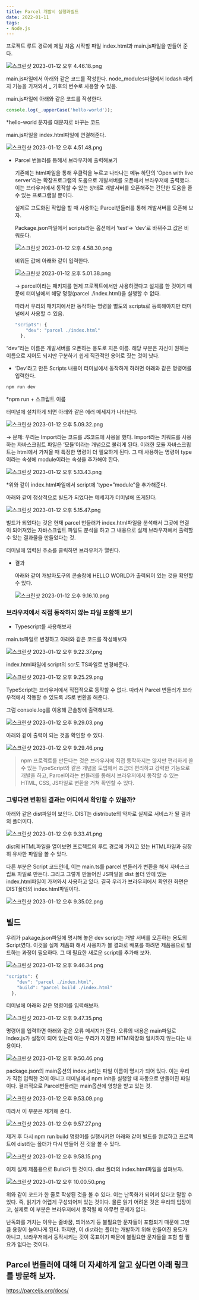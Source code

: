 ```yaml
---
title: Parcel 개발시 실행과빌드
date: 2022-01-11
tags: 
- Node.js
---
```


프로젝트 루트 경로에 제일 처음 시작할 파일 index.html과 main.js파일을 만들어 준다. 

![스크린샷 2023-01-12 오후 4.46.18.png](https://s3-us-west-2.amazonaws.com/secure.notion-static.com/22849bac-b0cd-47b0-9b01-aa044891ed98/%E1%84%89%E1%85%B3%E1%84%8F%E1%85%B3%E1%84%85%E1%85%B5%E1%86%AB%E1%84%89%E1%85%A3%E1%86%BA_2023-01-12_%E1%84%8B%E1%85%A9%E1%84%92%E1%85%AE_4.46.18.png)

main.js파일에서 아래와 같은 코드를 작성한다. node_modules파일에서 lodash 패키지 기능을 가져와서 _ 기호의 변수로 사용할 수 있음. 

main.js파일에 아래와 같은 코드를 작성한다. 

```jsx
console.log(_.upperCase('hello-world'));
```

*hello-world 문자를 대문자로 바꾸는 코드 

main.js파일을 index.html파일에 연결해준다. 

![스크린샷 2023-01-12 오후 4.51.48.png](https://s3-us-west-2.amazonaws.com/secure.notion-static.com/925e9a09-ecef-4b47-821e-9a68c5cd3869/%E1%84%89%E1%85%B3%E1%84%8F%E1%85%B3%E1%84%85%E1%85%B5%E1%86%AB%E1%84%89%E1%85%A3%E1%86%BA_2023-01-12_%E1%84%8B%E1%85%A9%E1%84%92%E1%85%AE_4.51.48.png)

- Parcel 번들러를 통해서 브라우저에 출력해보기
    
    
    기존에는 html파일을 통해 우클릭을 누르고 나타나는 메뉴 하단의 ‘Open with live server’라는 확장프로그램의 도움으로 개발서버를 오픈해서 브라우저에 출력했다. 이는 브라우저에서 동작할 수 있는 상태로 개발서버를 오픈해주는 간단한 도움을 줄 수 있는 프로그램일 뿐이다.
    
    실제로 고도화된 작업을 할 때 사용하는 Parcel번들러를 통해 개발서버를 오픈해 보자. 
    
    Package.json파일에서 scripts라는 옵션에서  ‘test’→ ‘dev’로 바꿔주고 값은 비워둔다. 
    
    ![스크린샷 2023-01-12 오후 4.58.30.png](https://s3-us-west-2.amazonaws.com/secure.notion-static.com/42d7206c-6486-449f-8c8a-add0bbf70dea/%E1%84%89%E1%85%B3%E1%84%8F%E1%85%B3%E1%84%85%E1%85%B5%E1%86%AB%E1%84%89%E1%85%A3%E1%86%BA_2023-01-12_%E1%84%8B%E1%85%A9%E1%84%92%E1%85%AE_4.58.30.png)
    
    비워둔 값에 아래와 같이 입력한다. 
    
    ![스크린샷 2023-01-12 오후 5.01.38.png](https://s3-us-west-2.amazonaws.com/secure.notion-static.com/f196efde-068f-4981-9ca4-0723525f9eef/%E1%84%89%E1%85%B3%E1%84%8F%E1%85%B3%E1%84%85%E1%85%B5%E1%86%AB%E1%84%89%E1%85%A3%E1%86%BA_2023-01-12_%E1%84%8B%E1%85%A9%E1%84%92%E1%85%AE_5.01.38.png)
    
    → parcel이라는 패키지를 현제 프로젝트에서만 사용하겠다고 설치를 한 것이기 때문에 터미널에서 해당 명령(parcel ./index.html)을 실행할 수  없다. 
    
    따라서 우리의 패키지에서만 동작하는 명령을 별도의 scripts로 등록해야지만 터미널에서 사용할 수 있음. 
    
    ```jsx
    "scripts": {
        "dev": "parcel ./index.html"
      },
    ```
    

“dev”라는 이름은 개발서버를 오픈하는 용도로 지은 이름. 해당 부분은 자신이 원하는 이름으로 지어도 되지만 구분하기 쉽게 직관적인 용어로 짓는 것이 낫다. 

- ‘Dev’라고 만든 Scripts 내용이 터미널에서 동작하게 하려면 아래와 같은 명령어를 입력한다.

```jsx
npm run dev
```

*npm run + 스크립트 이름

터미널에 설치하게 되면 아래와 같은 에러 메세지가 나타난다. 

![스크린샷 2023-01-12 오후 5.09.32.png](https://s3-us-west-2.amazonaws.com/secure.notion-static.com/459636e8-eeca-4ed0-8fc9-f3ad0c434912/%E1%84%89%E1%85%B3%E1%84%8F%E1%85%B3%E1%84%85%E1%85%B5%E1%86%AB%E1%84%89%E1%85%A3%E1%86%BA_2023-01-12_%E1%84%8B%E1%85%A9%E1%84%92%E1%85%AE_5.09.32.png)

→ 문제: 우리는 Import라는 코드를 JS코드에 사용을 했다. Import라는 키워드를 사용하는 자바스크립트 파일은 ‘모듈’이라는 개념으로 불리게 된다. 이러한 모듈 자바스크립트는 html에서 가져올 때 특정한 명령이 더 필요하게 된다. 그 때 사용하는 명령이 type이라는 속성에 module이라는 속성을 추가해야 한다. 

![스크린샷 2023-01-12 오후 5.13.43.png](https://s3-us-west-2.amazonaws.com/secure.notion-static.com/cc11f89f-b1a7-48a0-ba38-a779dcabbd3f/%E1%84%89%E1%85%B3%E1%84%8F%E1%85%B3%E1%84%85%E1%85%B5%E1%86%AB%E1%84%89%E1%85%A3%E1%86%BA_2023-01-12_%E1%84%8B%E1%85%A9%E1%84%92%E1%85%AE_5.13.43.png)

*위와 같이 index.html파일에서 script에 ‘type=”module”을 추가해준다. 

아래와 같이 정상적으로 빌드가 되었다는 메세지가 터미널에 뜨게된다. 

![스크린샷 2023-01-12 오후 5.15.47.png](https://s3-us-west-2.amazonaws.com/secure.notion-static.com/53945df9-a19a-4b9b-9b8f-f0cb36baddbe/%E1%84%89%E1%85%B3%E1%84%8F%E1%85%B3%E1%84%85%E1%85%B5%E1%86%AB%E1%84%89%E1%85%A3%E1%86%BA_2023-01-12_%E1%84%8B%E1%85%A9%E1%84%92%E1%85%AE_5.15.47.png)

빌드가 되었다는 것은 현재 parcel 번들러가 index.html파일을 분석해서 그곳에 연결이 되어져있는 자바스크립트 파일도 분석을 하고 그 내용으로 실제 브라우저에서 출력할 수 있는 결과물을 만들었다는 것. 

터미널에 입력된 주소를 클릭하면 브라우저가 열린다. 

- 결과
    
    아래와 같이 개발자도구의 콘솔창에 HELLO WORLD가 출력되어 있는 것을 확인할 수 있다. 
    
    ![스크린샷 2023-01-12 오후 9.16.10.png](https://s3-us-west-2.amazonaws.com/secure.notion-static.com/064ff059-591e-4eac-aca1-7c070695020d/%E1%84%89%E1%85%B3%E1%84%8F%E1%85%B3%E1%84%85%E1%85%B5%E1%86%AB%E1%84%89%E1%85%A3%E1%86%BA_2023-01-12_%E1%84%8B%E1%85%A9%E1%84%92%E1%85%AE_9.16.10.png)
    

### 브라우저에서 직접 동작하지 않는 파일 포함해 보기

- Typescript를 사용해보자

main.ts파일로 변경하고 아래와 같은 코드를 작성해보자

![스크린샷 2023-01-12 오후 9.22.37.png](https://s3-us-west-2.amazonaws.com/secure.notion-static.com/e6c220c7-905e-45a8-8f4a-c8e78ac59d96/%E1%84%89%E1%85%B3%E1%84%8F%E1%85%B3%E1%84%85%E1%85%B5%E1%86%AB%E1%84%89%E1%85%A3%E1%86%BA_2023-01-12_%E1%84%8B%E1%85%A9%E1%84%92%E1%85%AE_9.22.37.png)

index.html파일에 script의 scr도 TS파일로 변경해준다. 

![스크린샷 2023-01-12 오후 9.25.29.png](https://s3-us-west-2.amazonaws.com/secure.notion-static.com/da6a55b0-d628-45e4-84a8-dbeee383a727/%E1%84%89%E1%85%B3%E1%84%8F%E1%85%B3%E1%84%85%E1%85%B5%E1%86%AB%E1%84%89%E1%85%A3%E1%86%BA_2023-01-12_%E1%84%8B%E1%85%A9%E1%84%92%E1%85%AE_9.25.29.png)

TypeScript는 브라우저에서 직접적으로 동작할 수 없다. 따라서 Parcel 번들러가 브라우적에서 작동할 수 있도록 JS로 변환을 해준다. 

그럼 console.log를 이용해 콘솔창에 출력해보자. 

![스크린샷 2023-01-12 오후 9.29.03.png](https://s3-us-west-2.amazonaws.com/secure.notion-static.com/eeb5af9e-d63f-4906-ac78-0ba836ea809e/%E1%84%89%E1%85%B3%E1%84%8F%E1%85%B3%E1%84%85%E1%85%B5%E1%86%AB%E1%84%89%E1%85%A3%E1%86%BA_2023-01-12_%E1%84%8B%E1%85%A9%E1%84%92%E1%85%AE_9.29.03.png)

아래와 같이 출력이 되는 것을 확인할 수 있다. 

![스크린샷 2023-01-12 오후 9.29.46.png](https://s3-us-west-2.amazonaws.com/secure.notion-static.com/00ad17d1-61dd-4d36-851c-8270300dbec8/%E1%84%89%E1%85%B3%E1%84%8F%E1%85%B3%E1%84%85%E1%85%B5%E1%86%AB%E1%84%89%E1%85%A3%E1%86%BA_2023-01-12_%E1%84%8B%E1%85%A9%E1%84%92%E1%85%AE_9.29.46.png)

> npm 프로젝트를 만든다는 것은 브라우저에 직접 동작하지는 않지만 편리하게 쓸 수 있는 TypeScript와 같은 개념을 도입해서 조금더 편리하고 강력한 기능으로 개발을 하고, Parcel이라는 번들러를 통해서 브라우저에서 동작할 수 있는 HTML, CSS, JS파일로 변환을 거쳐 확인할 수 있다.
> 

### 그렇다면 변환된 결과는 어디에서 확인할 수 있을까?

아래와 같은 dist파일이 보인다. DIST는 distribute의 약자로 실제로 서비스가 될 결과의 폴더이다. 

![스크린샷 2023-01-12 오후 9.33.41.png](https://s3-us-west-2.amazonaws.com/secure.notion-static.com/ff9df34c-0fa6-4df4-9366-02e3322b076a/%E1%84%89%E1%85%B3%E1%84%8F%E1%85%B3%E1%84%85%E1%85%B5%E1%86%AB%E1%84%89%E1%85%A3%E1%86%BA_2023-01-12_%E1%84%8B%E1%85%A9%E1%84%92%E1%85%AE_9.33.41.png)

dist의 HTML파일을 열어보면 프로젝트의 루트 경로에 가지고 있는 HTML파일과 굉장히 유사한 파일을 볼 수 있다. 

다른 부분은 Script 코드인데, 이는 main.ts를 parcel 번들러가 변환을 해서 자바스크립트 파일로 만든다. 그리고 그렇게 만들어진 JS파일을 dist 폴더 안에 있는 index.html파일이 가져와서 사용하고 있다. 결국 우리가 브라우저에서 확인한 화면은 DIST폴더의 index.html파일이다. 

![스크린샷 2023-01-12 오후 9.35.02.png](https://s3-us-west-2.amazonaws.com/secure.notion-static.com/fa7a3b39-f8c8-4864-81f8-6ceda4a4f974/%E1%84%89%E1%85%B3%E1%84%8F%E1%85%B3%E1%84%85%E1%85%B5%E1%86%AB%E1%84%89%E1%85%A3%E1%86%BA_2023-01-12_%E1%84%8B%E1%85%A9%E1%84%92%E1%85%AE_9.35.02.png)

## 빌드

우리가 pakage.json파일에 명시해 놓은 dev script는 개발 서버를 오픈하는 용도의 Script였다. 이것을 실제 제품화 해서 사용자가 볼 결과로 배포를 하려면 제품용으로 빌드하는 과정이 필요하다. 그 때 필요한 새로운 script를 추가해 보자.

![스크린샷 2023-01-12 오후 9.46.34.png](https://s3-us-west-2.amazonaws.com/secure.notion-static.com/4ecaaa1f-0a06-49f5-ba0f-85adb3e71719/%E1%84%89%E1%85%B3%E1%84%8F%E1%85%B3%E1%84%85%E1%85%B5%E1%86%AB%E1%84%89%E1%85%A3%E1%86%BA_2023-01-12_%E1%84%8B%E1%85%A9%E1%84%92%E1%85%AE_9.46.34.png)

```jsx
"scripts": {
    "dev": "parcel ./index.html",
    "build": "parcel build ./index.html"
  },
```

 

터미널에 아래와 같은 명령어를 입력해보자. 

![스크린샷 2023-01-12 오후 9.47.35.png](https://s3-us-west-2.amazonaws.com/secure.notion-static.com/e21d71b4-9aa5-4fc0-b562-19ee65d8970f/%E1%84%89%E1%85%B3%E1%84%8F%E1%85%B3%E1%84%85%E1%85%B5%E1%86%AB%E1%84%89%E1%85%A3%E1%86%BA_2023-01-12_%E1%84%8B%E1%85%A9%E1%84%92%E1%85%AE_9.47.35.png)

명령어를 입력하면 아래와 같은 오류 메세지가 뜬다. 오류의 내용은 main파일로 Index.js가 설정이 되어 있는데 이는 우리가 지정한 HTMl확장와 일치하지 않는다는 내용이다. 

![스크린샷 2023-01-12 오후 9.50.46.png](https://s3-us-west-2.amazonaws.com/secure.notion-static.com/8bfb26b2-6eb6-4a0b-b864-f3f3db70e356/%E1%84%89%E1%85%B3%E1%84%8F%E1%85%B3%E1%84%85%E1%85%B5%E1%86%AB%E1%84%89%E1%85%A3%E1%86%BA_2023-01-12_%E1%84%8B%E1%85%A9%E1%84%92%E1%85%AE_9.50.46.png)

package.json의 main옵션의 index.js라는 파일 이름이 명시가 되어 있다. 이는 우리가 직접 입력한 것이 아니고 터미널에서 npm init을 실행할 때 자동으로 만들어진 파일이다. 결과적으로 Parcel번들러는 main옵션에 영향을 받고 있는 것. 

![스크린샷 2023-01-12 오후 9.53.09.png](https://s3-us-west-2.amazonaws.com/secure.notion-static.com/147953a3-c727-4f33-969c-7cf9c74ae555/%E1%84%89%E1%85%B3%E1%84%8F%E1%85%B3%E1%84%85%E1%85%B5%E1%86%AB%E1%84%89%E1%85%A3%E1%86%BA_2023-01-12_%E1%84%8B%E1%85%A9%E1%84%92%E1%85%AE_9.53.09.png)

따라서 이 부분은 제거해 준다. 

![스크린샷 2023-01-12 오후 9.57.27.png](https://s3-us-west-2.amazonaws.com/secure.notion-static.com/dcaf59b7-8656-4009-a8d0-69582f575d99/%E1%84%89%E1%85%B3%E1%84%8F%E1%85%B3%E1%84%85%E1%85%B5%E1%86%AB%E1%84%89%E1%85%A3%E1%86%BA_2023-01-12_%E1%84%8B%E1%85%A9%E1%84%92%E1%85%AE_9.57.27.png)

제거 후 다시 npm run build 명령어를 실행시키면 아래와 같이 빌드를 완료하고 프로젝트에 dist라는 폴더가 다시 만들어 진 것을 볼 수 있다. 

![스크린샷 2023-01-12 오후 9.58.15.png](https://s3-us-west-2.amazonaws.com/secure.notion-static.com/1a99c3e9-b783-4131-a1e8-cfe244efff37/%E1%84%89%E1%85%B3%E1%84%8F%E1%85%B3%E1%84%85%E1%85%B5%E1%86%AB%E1%84%89%E1%85%A3%E1%86%BA_2023-01-12_%E1%84%8B%E1%85%A9%E1%84%92%E1%85%AE_9.58.15.png)

이제 실제 제품용으로 Build가 된 것이다. dist 폴더의 index.html파일을 살펴보자. 

![스크린샷 2023-01-12 오후 10.00.50.png](https://s3-us-west-2.amazonaws.com/secure.notion-static.com/b11a569f-574c-41fb-8980-52871b65d967/%E1%84%89%E1%85%B3%E1%84%8F%E1%85%B3%E1%84%85%E1%85%B5%E1%86%AB%E1%84%89%E1%85%A3%E1%86%BA_2023-01-12_%E1%84%8B%E1%85%A9%E1%84%92%E1%85%AE_10.00.50.png)

위와 같이 코드가 한 줄로 작성된 것을 볼 수 있다. 이는 난독화가 되어져 있다고 말할 수 있다. 즉, 읽기가 어렵게 구성되어져 있는 것이다. 물론 읽기 어려운 것은 우리의 입장이고, 실제로 이 부분은 브라우저에서 동작될 때 아무런 문제가 없다. 

난독화를 거치는 이유는 줄바꿈, 띄어쓰기 등 불필요한 문자들이 포함되기 때문에 그만큼 용량이 늘어나게 된다. 하지만, 이 dist라는 폴더는 개발하기 위해 만들어진 용도가 아니고, 브라우저에서 동작시키는 것이 목표이기 때문에 불필요한 문자들을 포함 할 필요가 없다는 것이다. 

## Parcel 번들러에 대해 더 자세하게 알고 싶다면 아래 링크를 방문해 보자.

https://parceljs.org/docs/